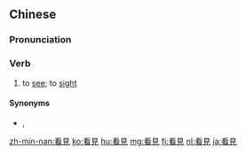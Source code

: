 {{also|看见}}
==Chinese==
{{zh-forms|s=看见}}

===Pronunciation===
{{zh-pron
|m=kànjiàn,tl=y
|ma=Zh-kànjiàn.ogg
|mn=khòaⁿ-kìⁿ
|c=hon3 gin3
|h=pfs=khon-kien
|w=2khoe ji
|cat=v
}}

===Verb===
{{zh-verb}}

# to [[see]]; to [[sight]]

====Synonyms====
* {{qualifier|Cantonese}} {{zh-l|睇到}}, {{zh-l|睇見}}

{{zh-cat|Beginning}}

[[zh-min-nan:看見]]
[[ko:看見]]
[[hu:看見]]
[[mg:看見]]
[[fj:看見]]
[[nl:看見]]
[[ja:看見]]